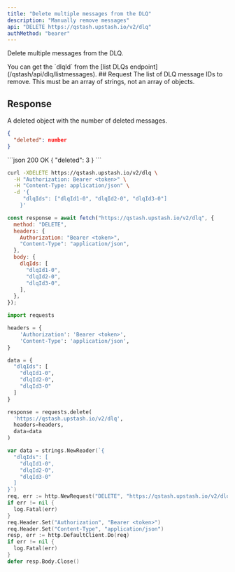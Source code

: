 ---
title: "Delete multiple messages from the DLQ"
description: "Manually remove messages"
api: "DELETE https://qstash.upstash.io/v2/dlq"
authMethod: "bearer"
---

Delete multiple messages from the DLQ. 

<Info>
You can get the `dlqId` from the [list DLQs endpoint](/qstash/api/dlq/listmessages).
</Info>
## Request

<ParamField body="dlqIds" type="string[]" required>
  The list of DLQ message IDs to remove. This must be an array of strings, 
  not an array of objects.
</ParamField>

## Response

A deleted object with the number of deleted messages.

```JSON
{
  "deleted": number
}
```

<ResponseExample>
```json 200 OK
{
  "deleted": 3
}
```
</ResponseExample>

<RequestExample>

```sh curl
curl -XDELETE https://qstash.upstash.io/v2/dlq \
  -H "Authorization: Bearer <token>" \
  -H "Content-Type: application/json" \
  -d '{
     "dlqIds": ["dlqId1-0", "dlqId2-0", "dlqId3-0"]
    }'
```

```js Node
const response = await fetch("https://qstash.upstash.io/v2/dlq", {
  method: "DELETE",
  headers: {
    Authorization: "Bearer <token>",
    "Content-Type": "application/json",
  },
  body: {
    dlqIds: [
      "dlqId1-0",
      "dlqId2-0",
      "dlqId3-0",
    ],
  },
});
```

```python Python
import requests

headers = {
    'Authorization': 'Bearer <token>',
    'Content-Type': 'application/json',
}

data = {
  "dlqIds": [
    "dlqId1-0",
    "dlqId2-0",
    "dlqId3-0"
  ]
}

response = requests.delete(
  'https://qstash.upstash.io/v2/dlq',
  headers=headers,
  data=data
)
```

```go Go
var data = strings.NewReader(`{
  "dlqIds": [
    "dlqId1-0",
    "dlqId2-0",
    "dlqId3-0"
  ]
}`)
req, err := http.NewRequest("DELETE", "https://qstash.upstash.io/v2/dlq", data)
if err != nil {
  log.Fatal(err)
}
req.Header.Set("Authorization", "Bearer <token>")
req.Header.Set("Content-Type", "application/json")
resp, err := http.DefaultClient.Do(req)
if err != nil {
  log.Fatal(err)
}
defer resp.Body.Close()
```
</RequestExample>
